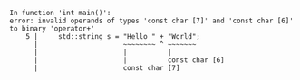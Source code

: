 ```log
In function 'int main()':
error: invalid operands of types 'const char [7]' and 'const char [6]' to binary 'operator+'
    5 |     std::string s = "Hello " + "World";
      |                     ~~~~~~~~ ^ ~~~~~~~
      |                     |          |
      |                     |          const char [6]
      |                     const char [7]
```
